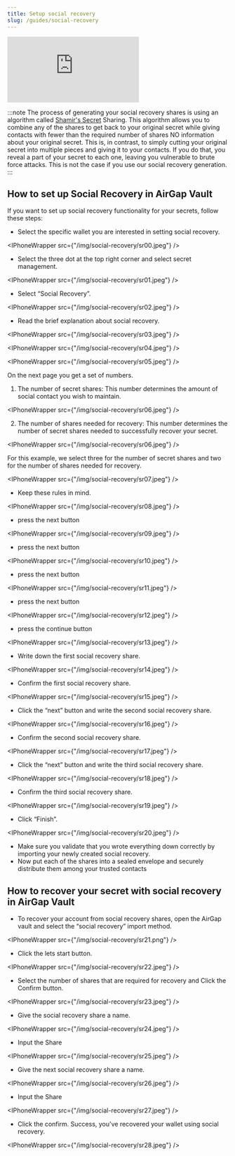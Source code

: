 ```yaml
---
title: Setup social recovery
slug: /guides/social-recovery
---
```



<div class="yt-container">
  <iframe
    class="yt-video"
    src="https://www.youtube.com/embed/cGD6q5-GO20"
    frameborder="0"
    allowfullscreen
  ></iframe>
</div>

:::note
The process of generating your social recovery shares is using an algorithm called [Shamir's Secret](https://en.wikipedia.org/wiki/Shamir%27s_Secret_Sharing) Sharing. This algorithm allows you to combine any of the shares to get back to your original secret while giving contacts with fewer than the required number of shares NO information about your original secret. This is, in contrast, to simply cutting your original secret into multiple pieces and giving it to your contacts. If you do that, you reveal a part of your secret to each one, leaving you vulnerable to brute force attacks. This is not the case if you use our social recovery generation.
:::

## How to set up Social Recovery in AirGap Vault

If you want to set up social recovery functionality for your secrets, follow these steps:

- Select the specific wallet you are interested in setting social recovery.

<IPhoneWrapper src={"/img/social-recovery/sr00.jpeg"} />

- Select the three dot at the top right corner and select secret management.

<IPhoneWrapper src={"/img/social-recovery/sr01.jpeg"} />

- Select “Social Recovery”.

<IPhoneWrapper src={"/img/social-recovery/sr02.jpeg"} />

- Read the brief explanation about social recovery.

<IPhoneWrapper src={"/img/social-recovery/sr03.jpeg"} />

<IPhoneWrapper src={"/img/social-recovery/sr04.jpeg"} />

<IPhoneWrapper src={"/img/social-recovery/sr05.jpeg"} />

On the next page you get a set of numbers.

1. The number of secret shares: This number determines the amount of social contact you wish to maintain.

<IPhoneWrapper src={"/img/social-recovery/sr06.jpeg"} />

2. The number of shares needed for recovery: This number determines the number of secret shares needed to successfully recover your secret.

<IPhoneWrapper src={"/img/social-recovery/sr06.jpeg"} />

For this example, we select three for the number of secret shares and two for the number of shares needed for recovery.

<IPhoneWrapper src={"/img/social-recovery/sr07.jpeg"} />

- Keep these rules in mind.

<IPhoneWrapper src={"/img/social-recovery/sr08.jpeg"} />

- press the next button

<IPhoneWrapper src={"/img/social-recovery/sr09.jpeg"} />

- press the next button

<IPhoneWrapper src={"/img/social-recovery/sr10.jpeg"} />

- press the next button

<IPhoneWrapper src={"/img/social-recovery/sr11.jpeg"} />

- press the next button

<IPhoneWrapper src={"/img/social-recovery/sr12.jpeg"} />

- press the continue button

<IPhoneWrapper src={"/img/social-recovery/sr13.jpeg"} />

- Write down the first social recovery share.

<IPhoneWrapper src={"/img/social-recovery/sr14.jpeg"} />

- Confirm the first social recovery share.

<IPhoneWrapper src={"/img/social-recovery/sr15.jpeg"} />

- Click the “next” button and write the second social recovery share.

<IPhoneWrapper src={"/img/social-recovery/sr16.jpeg"} />

- Confirm the second social recovery share.

<IPhoneWrapper src={"/img/social-recovery/sr17.jpeg"} />

- Click the “next” button and write the third social recovery share.

<IPhoneWrapper src={"/img/social-recovery/sr18.jpeg"} />

- Confirm the third social recovery share.

<IPhoneWrapper src={"/img/social-recovery/sr19.jpeg"} />

- Click “Finish”.

<IPhoneWrapper src={"/img/social-recovery/sr20.jpeg"} />

- Make sure you validate that you wrote everything down correctly by importing your newly created social recovery.
- Now put each of the shares into a sealed envelope and securely distribute them among your trusted contacts

## How to recover your secret with social recovery in AirGap Vault

- To recover your account from social recovery shares, open the AirGap vault and select the “social recovery” import method.

<IPhoneWrapper src={"/img/social-recovery/sr21.png"} />

- Click the lets start button.

<IPhoneWrapper src={"/img/social-recovery/sr22.jpeg"} />

- Select the number of shares that are required for recovery and Click the Confirm button.

<IPhoneWrapper src={"/img/social-recovery/sr23.jpeg"} />

- Give the social recovery share a name.

<IPhoneWrapper src={"/img/social-recovery/sr24.jpeg"} />

- Input the Share

<IPhoneWrapper src={"/img/social-recovery/sr25.jpeg"} />

- Give the next social recovery share a name.

<IPhoneWrapper src={"/img/social-recovery/sr26.jpeg"} />

- Input the Share

<IPhoneWrapper src={"/img/social-recovery/sr27.jpeg"} />

- Click the confirm. Success, you've recovered your wallet using social recovery.

<IPhoneWrapper src={"/img/social-recovery/sr28.jpeg"} />

